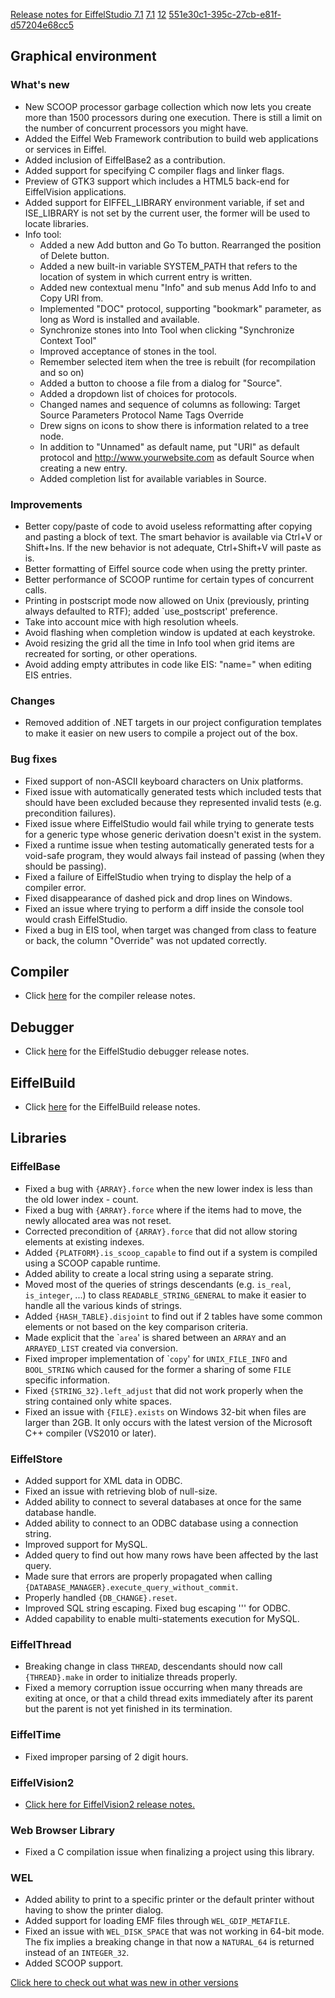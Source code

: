 [[Property:title|Release notes for EiffelStudio 7.1]]
[[Property:link_title|7.1]]
[[Property:weight|12]]
[[Property:uuid|551e30c1-395c-27cb-e81f-d57204e68cc5]]
==Graphical environment==

===What's new===
* New SCOOP processor garbage collection which now lets you create more than 1500 processors during one execution. There is still a limit on the number of concurrent processors you might have.
* Added the Eiffel Web Framework contribution to build web applications or services in Eiffel.
* Added inclusion of EiffelBase2 as a contribution.
* Added support for specifying C compiler flags and linker flags.
* Preview of GTK3 support which includes a HTML5 back-end for EiffelVision applications.
* Added support for EIFFEL_LIBRARY environment variable, if set and ISE_LIBRARY is not set by the current user, the former will be used to locate libraries.
* Info tool:
** Added a new Add button and Go To button. Rearranged the position of Delete button.
** Added a new built-in variable SYSTEM_PATH that refers to the location of system in which current entry is written.
** Added new contextual menu "Info" and sub menus Add Info to and Copy URI from.
** Implemented "DOC" protocol, supporting "bookmark" parameter, as long as Word is installed and available.
** Synchronize stones into Into Tool when clicking "Synchronize Context Tool"
** Improved acceptance of stones in the tool.
** Remember selected item when the tree is rebuilt (for recompilation and so on)
** Added a button to choose a file from a dialog for "Source".
** Added a dropdown list of choices for protocols.
** Changed names and sequence of columns as following: Target Source Parameters Protocol Name Tags Override
** Drew signs on icons to show there is information related to a tree node.
** In addition to "Unnamed" as default name, put "URI" as default protocol and http://www.yourwebsite.com as default Source when creating a new entry.
** Added completion list for available variables in Source.

===Improvements===
* Better copy/paste of code to avoid useless reformatting after copying and pasting a block of text. The smart behavior is available via Ctrl+V or Shift+Ins. If the new behavior is not adequate, Ctrl+Shift+V will paste as is.
* Better formatting of Eiffel source code when using the pretty printer.
* Better performance of SCOOP runtime for certain types of concurrent calls.
* Printing in postscript mode now allowed on Unix (previously, printing always defaulted to RTF); added `use_postscript' preference.
* Take into account mice with high resolution wheels.
* Avoid flashing when completion window is updated at each keystroke.
* Avoid resizing the grid all the time in Info tool when grid items are recreated for sorting, or other operations.
* Avoid adding empty attributes in code like EIS: "name=" when editing EIS entries.

===Changes===
* Removed addition of .NET targets in our project configuration templates to make it easier on new users to compile a project out of the box.

===Bug fixes===
* Fixed support of non-ASCII keyboard characters on Unix platforms.
* Fixed issue with automatically generated tests which included tests that should have been excluded because they represented invalid tests (e.g. precondition failures). 
* Fixed issue where EiffelStudio would fail while trying to generate tests for a generic type whose generic derivation doesn't exist in the system.
* Fixed a runtime issue when testing automatically generated tests for a void-safe program, they would always fail instead of passing (when they should be passing).
* Fixed a failure of EiffelStudio when trying to display the help of a compiler error.
* Fixed disappearance of dashed pick and drop lines on Windows.
* Fixed an issue where trying to perform a diff inside the console tool would crash EiffelStudio.
* Fixed a bug in EIS tool, when target was changed from class to feature or back, the column "Override" was not updated correctly.

==Compiler==
* Click [[Major changes between ISE Eiffel 7.0 and ISE Eiffel 7.1|here]] for the compiler release notes.

==Debugger==
* Click [[Release notes for EiffelStudio 7.1 related to the debugger|here]]  for the EiffelStudio debugger release notes.

==EiffelBuild==
* Click [[EiffelBuild Version History|here]]  for the EiffelBuild release notes.

==Libraries==

===EiffelBase===
* Fixed a bug with <code>{ARRAY}.force</code> when the new lower index is less than the old lower index - count.
* Fixed a bug with <code>{ARRAY}.force</code> where if the items had to move, the newly allocated area was not reset.
* Corrected precondition of <code>{ARRAY}.force</code> that did not allow storing elements at existing indexes.
* Added <code>{PLATFORM}.is_scoop_capable</code> to find out if a system is compiled using a SCOOP capable runtime.
* Added ability to create a local string using a separate string.
* Moved most of the queries of strings descendants (e.g. <code>is_real</code>, <code>is_integer</code>, ...) to class <code>READABLE_STRING_GENERAL</code> to make it easier to handle all the various kinds of strings.
* Added <code>{HASH_TABLE}.disjoint</code> to find out if 2 tables have some common elements or not based on the key comparison criteria.
* Made explicit that the `<code>area</code>' is shared between an <code>ARRAY</code> and an <code>ARRAYED_LIST</code> created via conversion.
* Fixed improper implementation of `<code>copy</code>' for <code>UNIX_FILE_INFO</code> and <code>BOOL_STRING</code> which caused for the former a sharing of some <code>FILE</code> specific information.
* Fixed <code>{STRING_32}.left_adjust</code> that did not work properly when the string contained only white spaces. 
* Fixed an issue with <code>{FILE}.exists</code> on Windows 32-bit when files are larger than 2GB. It only occurs with the latest version of the Microsoft C++ compiler (VS2010 or later).

===EiffelStore===
* Added support for XML data in ODBC.
* Fixed an issue with retrieving blob of null-size.
* Added ability to connect to several databases at once for the same database handle.
* Added ability to connect to an ODBC database using a connection string.
* Improved support for MySQL.
* Added query to find out how many rows have been affected by the last query.
* Made sure that errors are properly propagated when calling <code>{DATABASE_MANAGER}.execute_query_without_commit</code>.
* Properly handled <code>{DB_CHANGE}.reset</code>.
* Improved SQL string escaping. Fixed bug escaping ''' for ODBC.
* Added capability to enable multi-statements execution for MySQL.

===EiffelThread===
* Breaking change in class <code>THREAD</code>, descendants should now call <code>{THREAD}.make</code> in order to initialize threads properly.
* Fixed a memory corruption issue occurring when many threads are exiting at once, or that a child thread exits immediately after its parent but the parent is not yet finished in its termination.

===EiffelTime===
* Fixed improper parsing of 2 digit hours.

===EiffelVision2===
* [[Revisions and Bug Fixes|Click here for EiffelVision2 release notes.]]

===Web Browser Library===
* Fixed a C compilation issue when finalizing a project using this library.

===WEL===
* Added ability to print to a specific printer or the default printer without having to show the printer dialog.
* Added support for loading EMF files through <code>WEL_GDIP_METAFILE</code>.
* Fixed an issue with <code>WEL_DISK_SPACE</code> that was not working in 64-bit mode. The fix implies a breaking change in that now a <code>NATURAL_64</code> is returned instead of an <code>INTEGER_32</code>.
* Added SCOOP support.



[[EiffelStudio release notes|Click here to check out what was new in other versions]]  

